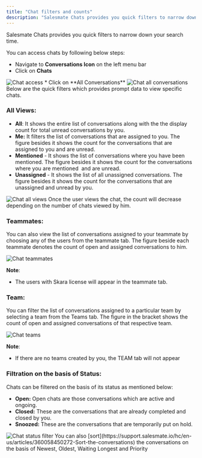 ```yaml
---
title: "Chat filters and counts"
description: "Salesmate Chats provides you quick filters to narrow down your search time...."
---
```


Salesmate Chats provides you quick filters to narrow down your search time.

You can access chats by following below steps:

*   Navigate to **Conversations Icon** on the left menu bar
*   Click on **Chats**

<img src="https://support.salesmate.io/hc/article_attachments/51150336765209" alt="Chat access" />
*   Click on **All Conversations**

<img src="https://support.salesmate.io/hc/article_attachments/51150361745561" alt="Chat all conversations" />
Below are the quick filters which provides prompt data to view specific chats.

### All Views:

*   **All**: It shows the entire list of conversations along with the the display count for total unread conversations by you.
*   **Me:** It filters the list of conversations that are assigned to you. The figure besides it shows the count for the conversations that are assigned to you and are unread.
*   **Mentioned** - It shows the list of conversations where you have been mentioned. The figure besides it shows the count for the conversations where you are mentioned  and are unread.
*   **Unassigned** - It shows the list of all unassigned conversations. The figure besides it shows the count for the conversations that are unassigned and unread by you.

<img src="https://support.salesmate.io/hc/article_attachments/51150361749529" alt="Chat all views" />
Once the user views the chat, the count will decrease depending on the number of chats viewed by him.

### Teammates:

You can also view the list of conversations assigned to your teammate by choosing any of the users from the teammate tab. The figure beside each teammate denotes the count of open and assigned conversations to him.  
  

<img src="https://support.salesmate.io/hc/article_attachments/51150361752217" alt="Chat teammates" />
<Note>


**Note**:

*   The users with Skara license will appear in the teammate tab.


</Note>

### Team:

You can filter the list of conversations assigned to a particular team by selecting a team from the Teams tab. The figure in the bracket shows the count of open and assigned conversations of that respective team.  
  

<img src="https://support.salesmate.io/hc/article_attachments/51150361754777" alt="Chat teams" />
<Note>


**Note**: 

*   If there are no teams created by you, the TEAM tab will not appear


</Note>

### Filtration on the basis of Status: 

Chats can be filtered on the basis of its status as mentioned below:

*   **Open:** Open chats are those conversations which are active and ongoing.
*   **Closed:** These are the conversations that are already completed and closed by you.
*   **Snoozed:** These are the conversations that are temporarily put on hold. 

<img src="https://support.salesmate.io/hc/article_attachments/51150336774681" alt="Chat status filter" />
You can also [sort](https://support.salesmate.io/hc/en-us/articles/360058450272-Sort-the-conversations) the conversations on the basis of Newest, Oldest, Waiting Longest and Priority